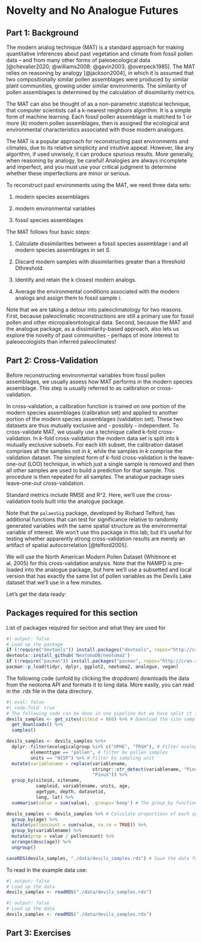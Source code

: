 # Novelty and No Analogue Futures

## Part 1: Background

The modern analog technique (MAT) is a standard approach for making quantitative inferences about past vegetation and climate from fossil pollen data – and from many other forms of paleoecological data [@chevalier2020; @williams2008; @gavin2003; @overpeck1985]. The MAT relies on reasoning by analogy [@jackson2004], in which it is assumed that two compositionally similar pollen assemblages were produced by similar plant communities, growing under similar environments. The similarity of pollen assemblages is determined by the calculation of dissimilarity metrics.

The MAT can also be thought of as a non-parametric statistical technique, that computer scientists call a k-nearest neighbors algorithm. It is a simple form of machine learning. Each fossil pollen assemblage is matched to 1 or more ($k$) modern pollen assemblages, then is assigned the ecological and environmental characteristics associated with those modern analogues.

The MAT is a popular approach for reconstructing past environments and climates, due to its relative simplicity and intuitive appeal. However, like any algorithm, if used unwisely, it can produce spurious results. More generally, when reasoning by analogy, be careful! Analogies are always incomplete and imperfect, and you must use your critical judgment to determine whether these imperfections are minor or serious.

To reconstruct past environments using the MAT, we need three data sets:

1. modern species assemblages

2. modern environmental variables

3. fossil species assemblages

The MAT follows four basic steps:

1. Calculate dissimilarities between a fossil species assemblage i and all modern species assemblages in set $S$.

2. Discard modern samples with dissimilarities greater than a threshold Dthreshold.

3. Identify and retain the k closest modern analogs.

4. Average the environmental conditions associated with the modern analogs and assign them to fossil sample $i$.

Note that we are taking a detour into paleoclimatology for two reasons. First, because paleoclimatic reconstructions are still a primary use for fossil pollen and other micropaleontological data. Second, because the MAT and the analogue package, as a dissimilarity-based approach, also lets us explore the novelty of past communities - perhaps of more interest to paleoecologists than inferred paleoclimates!

## Part 2: Cross-Validation

Before reconstructing environmental variables from fossil pollen assemblages, we usually assess how MAT performs in the modern species assemblage. This step is usually referred to as calibration or cross-validation.

In cross-validation, a calibration function is trained on one portion of the modern species assemblages (calibration set) and applied to another portion of the modern species assemblages (validation set). These two datasets are thus mutually exclusive and - possibly - independent. To cross-validate MAT, we usually use a technique called k-fold cross-validation. In $k$-fold cross-validation the modern data set is split into k mutually exclusive subsets. For each kth subset, the calibration dataset comprises all the samples not in $k$, while the samples in $k$ comprise the validation dataset. The simplest form of $k$-fold cross-validation is the leave-one-out (LOO) technique, in which just a single sample is removed and then all other samples are used to build a prediction for that sample. This procedure is then repeated for all samples. The analogue package uses leave-one-out cross-validation.

Standard metrics include RMSE and R^2. Here, we’ll use the cross-validation tools built into the analogue package.

Note that the `palaeoSig` package, developed by Richard Telford, has additional functions that can test for significance relative to randomly generated variables with the same spatial structure as the environmental variable of interest. We won’t use this package in this lab, but it’s useful for testing whether apparently strong cross-validation results are merely an artifact of spatial autocorrelation [@telford2005].

We will use the North American Modern Pollen Dataset (Whitmore et al. 2005) for this cross-validation analysis. Note that the NAMPD is pre-loaded into the analogue package, but here we’ll use a subsetted and local version that has exactly the same list of pollen variables as the Devils Lake dataset that we’ll use in a few minutes.

Let’s get the data ready:

::: {.callout-note}
# Packages required for this section
List of packages required for section and what they are used for

```r
#| output: false
# Load up the package
if (!require("devtools")) install.packages("devtools", repos="http://cran.r-project.org")
devtools::install_github('NeotomaDB/neotoma2')
if (!require("pacman")) install.packages("pacman", repos="http://cran.r-project.org")
pacman::p_load(tidyr, dplyr, ggplot2, neotoma2, analogue, vegan)
```

:::


The following code (unfold by clicking the dropdown) downloads the data from the neotoma API and formats it to long data. More easily, you can read in the .rds file in the data directory.

```r
#| eval: false
#| code-fold: true
# The following code can be done in one pipeline but we have split it into chunks to help with readablity
devils_samples <- get_sites(siteid = 666) %>% # Download the site samples data
  get_downloads() %>%
  samples()

devils_samples <- devils_samples %>%+
  dplyr::filter(ecologicalgroup %in% c("UPHE", "TRSH"), # Filter ecological groups by upland heath and trees and shrubs
         elementtype == "pollen", # filter bu pollen samples
         units == "NISP") %>% # Filter by sampling unit
  mutate(variablename = replace(variablename,
                                stringr::str_detect(variablename, "Pinus.*"), # Harmonize Pinus into one group
                                "Pinus")) %>%
  group_by(siteid, sitename,
           sampleid, variablename, units, age,
           agetype, depth, datasetid,
           long, lat) %>%
  summarise(value = sum(value), .groups='keep') # The group_by function will drop columns not used as grouping variables

devils_samples <- devils_samples %>% # Calculate proportions of each species by year group
  group_by(age) %>%
  mutate(pollencount = sum(value, na.rm = TRUE)) %>%
  group_by(variablename) %>%
  mutate(prop = value / pollencount) %>%
  arrange(desc(age)) %>%
  ungroup()

saveRDS(devils_samples, "./data/devils_samples.rds") # Save the data for later
```

To read in the example data use:

```r
#| output: false
# Load up the data
devils_samples <- readRDS("./data/devils_samples.rds")

```





```r
#| output: false
# Load up the data
devils_samples <- readRDS("./data/devils_samples.rds")

```



## Part 3: Exercises
